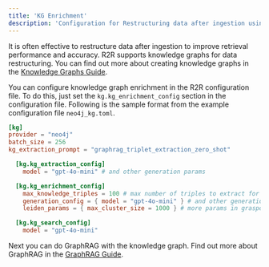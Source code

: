 ```yaml
---
title: 'KG Enrichment'
description: 'Configuration for Restructuring data after ingestion using Knowledge Graphs'
---
```


It is often effective to restructure data after ingestion to improve retrieval performance and accuracy. R2R supports knowledge graphs for data restructuring. You can find out more about creating knowledge graphs in the [Knowledge Graphs Guide](/cookbooks/graphrag).

You can configure knowledge graph enrichment in the R2R configuration file. To do this, just set the `kg.kg_enrichment_config` section in the configuration file. Following is the sample format from the example configuration file `neo4j_kg.toml`.

```toml
[kg]
provider = "neo4j"
batch_size = 256
kg_extraction_prompt = "graphrag_triplet_extraction_zero_shot"

  [kg.kg_extraction_config]
    model = "gpt-4o-mini" # and other generation params

  [kg.kg_enrichment_config]
    max_knowledge_triples = 100 # max number of triples to extract for each document chunk
    generation_config = { model = "gpt-4o-mini" } # and other generation params
    leiden_params = { max_cluster_size = 1000 } # more params in graspologic/partition/leiden.py

  [kg.kg_search_config]
    model = "gpt-4o-mini"
```

Next you can do GraphRAG with the knowledge graph. Find out more about GraphRAG in the [GraphRAG Guide](/cookbooks/graphrag).
